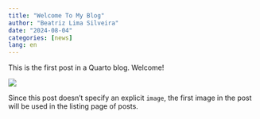 ```yaml
---
title: "Welcome To My Blog"
author: "Beatriz Lima Silveira"
date: "2024-08-04"
categories: [news]
lang: en
---
```


This is the first post in a Quarto blog. Welcome!

![](thumbnail.jpg)

Since this post doesn't specify an explicit `image`, the first image in the post will be used in the listing page of posts.

